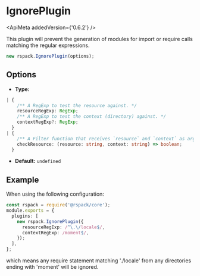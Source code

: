 
# IgnorePlugin

<ApiMeta addedVersion={'0.6.2'} />

This plugin will prevent the generation of modules for import or require calls matching the regular expressions.

```js
new rspack.IgnorePlugin(options);
```

## Options

- **Type:**

```ts
| {
    /** A RegExp to test the resource against. */
    resourceRegExp: RegExp;
    /** A RegExp to test the context (directory) against. */
    contextRegExp?: RegExp;
  }
| {
    /** A Filter function that receives `resource` and `context` as arguments, must return boolean. */
    checkResource: (resource: string, context: string) => boolean;
  }
```

- **Default:** `undefined`

## Example

When using the following configuration:

```ts title="rspack.config.js"
const rspack = require('@rspack/core');
module.exports = {
  plugins: [
    new rspack.IgnorePlugin({
      resourceRegExp: /^\.\/locale$/,
      contextRegExp: /moment$/,
    });
  ],
};
```

which means any require statement matching './locale' from any directories ending with 'moment' will be ignored.
